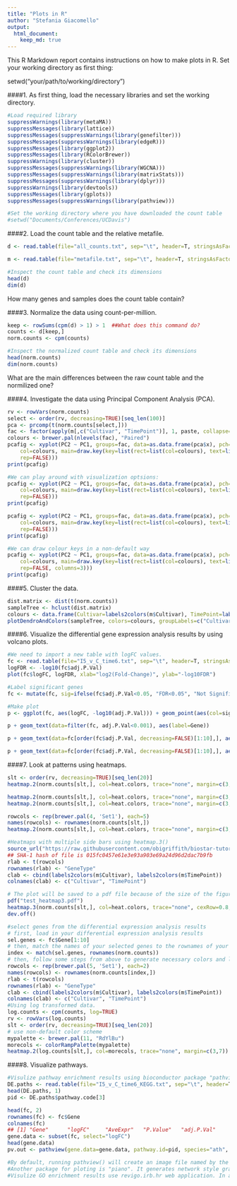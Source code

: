 ```yaml
---
title: "Plots in R"
author: "Stefania Giacomello"
output: 
  html_document:
    keep_md: true
---
```


This R Markdown report contains instructions on how to make plots in R.
Set your working directory as first thing:

setwd("your/path/to/working/directory")

####1. As first thing, load the necessary libraries and set the working directory.
```r
#Load required library
suppressWarnings(library(metaMA))
suppressMessages(library(lattice))
suppressMessages(suppressWarnings(library(genefilter)))
suppressMessages(suppressWarnings(library(edgeR)))
suppressMessages(library(ggplot2))
suppressMessages(library(RColorBrewer))
suppressWarnings(library(cluster))
suppressMessages(suppressWarnings(library(WGCNA)))
suppressMessages(suppressWarnings(library(matrixStats)))
suppressMessages(suppressWarnings(library(dplyr)))
suppressWarnings(library(devtools))
suppressMessages(library(gplots))
suppressMessages(suppressWarnings(library(pathview)))

#Set the working directory where you have downloaded the count table
#setwd("Documents/Conferences/UCDavis")
```

####2. Load the count table and the relative metafile.
```r
d <- read.table(file="all_counts.txt", sep="\t", header=T, stringsAsFactors=F)

m <- read.table(file="metafile.txt", sep="\t", header=T, stringsAsFactors=F)

#Inspect the count table and check its dimensions
head(d)
dim(d)
```

How many genes and samples does the count table contain?

####3. Normalize the data using count-per-million.
```r
keep <- rowSums(cpm(d) > 1) > 1  ##What does this command do?
counts <- d[keep,]
norm.counts <- cpm(counts)

#Inspect the normalized count table and check its dimensions
head(norm.counts)
dim(norm.counts)
```

What are the main differences between the raw count table and the normilized one?

####4. Investigate the data using Principal Component Analysis (PCA).
```r
rv <- rowVars(norm.counts)
select <- order(rv, decreasing=TRUE)[seq_len(100)]
pca <- prcomp(t(norm.counts[select,]))
fac <- factor(apply(m[,c("Cultivar", "TimePoint")], 1, paste, collapse=":"))
colours <- brewer.pal(nlevels(fac), "Paired")
pcafig <- xyplot(PC2 ~ PC1, groups=fac, data=as.data.frame(pca$x), pch=16, cex=1, aspect="iso",
    col=colours, main=draw.key(key=list(rect=list(col=colours), text=list(levels(fac)),
    rep=FALSE)))
print(pcafig)

#We can play around with visualization optsions:
pcafig <- xyplot(PC2 ~ PC1, groups=fac, data=as.data.frame(pca$x), pch=18, cex=1, aspect="iso",
    col=colours, main=draw.key(key=list(rect=list(col=colours), text=list(levels(fac)),
    rep=FALSE)))
print(pcafig)

pcafig <- xyplot(PC2 ~ PC1, groups=fac, data=as.data.frame(pca$x), pch=6, cex=1, aspect="iso",
    col=colours, main=draw.key(key=list(rect=list(col=colours), text=list(levels(fac)),
    rep=FALSE)))
print(pcafig)

#We can draw colour keys in a non-default way
pcafig <- xyplot(PC2 ~ PC1, groups=fac, data=as.data.frame(pca$x), pch=16, cex=1, aspect="iso",
    col=colours, main=draw.key(key=list(rect=list(col=colours), text=list(levels(fac)),
    rep=FALSE, columns=3)))
print(pcafig)
```

####5. Cluster the data.
```r
dist.matrix <- dist(t(norm.counts))
sampleTree <- hclust(dist.matrix)
colours <- data.frame(Cultivar=labels2colors(m$Cultivar), TimePoint=labels2colors(m$TimePoint))
plotDendroAndColors(sampleTree, colors=colours, groupLabels=c("Cultivar", "TimePoint"), colorHeight=0.1, autoColorHeight=FALSE)
```

####6. Visualize the differential gene expression analysis results by using volcano plots.
```r
#We need to import a new table with logFC values.
fc <- read.table(file="I5_v_C_time6.txt", sep="\t", header=T, stringsAsFactors=F)
logFDR <- -log10(fc$adj.P.Val)
plot(fc$logFC, logFDR, xlab="log2(Fold-Change)", ylab="-log10FDR")

#Label significant genes
fc <- mutate(fc, sig=ifelse(fc$adj.P.Val<0.05, "FDR<0.05", "Not Significant")) #What does the command do?

#Make plot
p <- ggplot(fc, aes(logFC, -log10(adj.P.Val))) + geom_point(aes(col=sig)) + scale_color_manual(values=c("red", "black"))

p + geom_text(data=filter(fc, adj.P.Val<0.001), aes(label=Gene))

p + geom_text(data=fc[order(fc$adj.P.Val, decreasing=FALSE)[1:10],], aes(label=Gene))

p + geom_text(data=fc[order(fc$adj.P.Val, decreasing=FALSE)[1:10],], aes(label=Gene)) + geom_vline(xintercept=c(-2,2), colour="black") + geom_hline(yintercept=1.3, colour="black")
```

####7. Look at patterns using heatmaps.
```r
slt <- order(rv, decreasing=TRUE)[seq_len(20)]
heatmap.2(norm.counts[slt,], col=heat.colors, trace="none", margin=c(3,7))

heatmap.2(norm.counts[slt,], col=heat.colors, trace="none", margin=c(3,6), cexRow=0.8, cexCol=0.8)
heatmap.2(norm.counts[slt,], col=heat.colors, trace="none", margin=c(3,7), cexRow=0.8, cexCol=0.8, ColSideColors=labels2colors(m$Cultivar))

rowcols <- rep(brewer.pal(4, 'Set1'), each=5)
names(rowcols) <- rownames(norm.counts[slt,])
heatmap.2(norm.counts[slt,], col=heat.colors, trace="none", margin=c(3,7), cexRow=0.8, cexCol=0.8, ColSideColors=labels2colors(m$Cultivar), RowSideColors=rowcols)

#Heatmaps with multiple side bars using heatmap.3()
source_url("https://raw.githubusercontent.com/obigriffith/biostar-tutorials/master/Heatmaps/heatmap.3.R")
## SHA-1 hash of file is 015fc0457e61e3e93a903e69a24d96d2dac7b9fb
rlab <- t(rowcols)
rownames(rlab) <- "GeneType"
clab <- cbind(labels2colors(m$Cultivar), labels2colors(m$TimePoint))
colnames(clab) <- c("Cultivar", "TimePoint")

# The plot will be saved to a pdf file because of the size of the figure
pdf("test_heatmap3.pdf")
heatmap.3(norm.counts[slt,], col=heat.colors, trace="none", cexRow=0.8, cexCol=0.8, ColSideColors=clab, RowSideColors=rlab, ColSideColorsSize=2, RowSideColorsSize=2, margin=c(5,5))
dev.off()

#select genes from the differential expression analysis results
# first, load in your differential expression analysis results
sel.genes <- fc$Gene[1:10]
# then, match the names of your selected genes to the rownames of your counts table
index <- match(sel.genes, rownames(norm.counts))
# then, follow some steps from above to generate necessary colors and labels
rowcols <- rep(brewer.pal(5, 'Set1'), each=2)
names(rowcols) <- rownames(norm.counts[index,])
rlab <- t(rowcols)
rownames(rlab) <- "GeneType"
clab <- cbind(labels2colors(m$Cultivar), labels2colors(m$TimePoint))
colnames(clab) <- c("Cultivar", "TimePoint")
#Using log transformed data.
log.counts <- cpm(counts, log=TRUE)
rv <- rowVars(log.counts)
slt <- order(rv, decreasing=TRUE)[seq_len(20)]
# use non-default color scheme
mypalette <- brewer.pal(11, "RdYlBu")
morecols <- colorRampPalette(mypalette)
heatmap.2(log.counts[slt,], col=morecols, trace="none", margin=c(3,7))
```

####8. Visualize pathways.
```r
#Visulize pathway enrichment results using bioconductor package "pathview"
DE.paths <- read.table(file="I5_v_C_time6_KEGG.txt", sep="\t", header=T, stringsAsFactors=F)
head(DE.paths, 1)
pid <- DE.paths$pathway.code[3]

head(fc, 2)
rownames(fc) <- fc$Gene
colnames(fc)
## [1] "Gene"      "logFC"     "AveExpr"   "P.Value"   "adj.P.Val"
gene.data <- subset(fc, select="logFC")
head(gene.data)
pv.out <- pathview(gene.data=gene.data, pathway.id=pid, species="ath", gene.idtype="KEGG", kegg.native=T)

#By default, running pathview() will create an image file named by the pathway id (for example, in this case there should be a file named "ath04141.pathview.png" in the current directory).
#Another package for ploting is "piano". It generates network style graphs. "Cytoscape" is another possible software to generate graphs for enrichment analysis results.
#Visulize GO enrichment results use revigo.irb.hr web application. In a web browser (Safari, explorer, chrome, firefox), open revigo.irb.hr.
```
